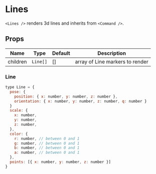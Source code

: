
# Lines

`<Lines />` renders 3d lines and inherits from `<Command />`.

## Props

| Name     | Type     | Default | Description                     |
| -------- | -------- | ------- | ------------------------------- |
| children | `Line[]` | []      | array of Line markers to render |

### Line

```js
type Line = {
  pose: {
    position: { x: number, y: number, z: number },
    orientation: { x: number, y: number, z: number, q: number }
  }
  scale: {
    x: number,
    y: number,
    z: number,
  },
  color: {
    r: number, // between 0 and 1
    g: number, // between 0 and 1
    b: number, // between 0 and 1
    a: number, // between 0 and 1
  },
  points: [{ x: number, y: number, z: number }]
}
```

<LinesDemo />

<LinesWireframe />
